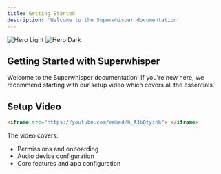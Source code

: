 ```yaml
---
title: Getting Started
description: 'Welcome to the Superwhisper documentation'
---
```


<img
  className="block dark:hidden"
  src="/images/hero-light.svg"
  alt="Hero Light"
/>
<img
  className="hidden dark:block"
  src="/images/hero-dark.svg"
  alt="Hero Dark"
/>

## Getting Started with Superwhisper

Welcome to the Superwhisper documentation! If you're new here, we recommend starting with our setup video which covers all the essentials.

## Setup Video

```html
<iframe src="https://youtube.com/embed/h_A3bOtyihk"> </iframe>
```


The video covers:
- Permissions and onboarding
- Audio device configuration
- Core features and app configuration